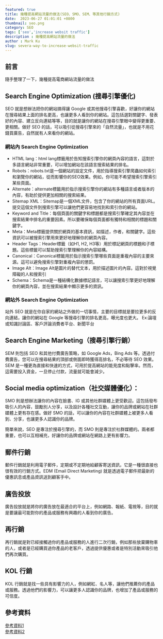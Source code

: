 ```yaml
---
featured: true
title: 幾種提高網站流量的做法(SEO、SMO、SEM、等其他行銷方式)
date:  2023-06-27 01:01:01 +0800
thumbnail: seo.png
category: SEO
tags: ['seo','increase websit traffic']
description : 幾種提高網站流量的做法
author : Mark Ku
slug: severa-way-to-increase-websit-traffic
---
```

## 前言
隨手整理了一下，幾種提高電商網站流量的做法 

## Search Engine Optimization (搜尋引擎優化)
SEO 就是想辦法把你的網站搞得讓 Google 或其他搜尋引擎喜歡，好讓你的網站在搜尋結果上面的排名更高，也讓更多人看到你的網站。這包括選對關鍵字、發表好的內容、建立反向連結等等，目的就是讓你的網站在搜尋引擎眼中變得更重要、更相關。做好 SEO 的話，可以吸引從搜尋引擎來的「自然流量」，也就是不用花錢買廣告，自然就有人來看你的網站。

### 網站內 Search Engine Optimization
* HTML lang：html lang標籤用於告知搜索引擎你的網頁內容的語言，這對於多語言網站非常重要，可以增加網站在該語言搜索結果的排名。
* Robots：robots.txt是一個網站的設定文件，用於指導搜索引擎爬蟲如何索引和瀏覽你的網站，從而影響你的SEO效果。例如，你可能不希望搜索引擎索引某些頁面。
* Alternate：alternate標籤用於指示搜索引擎你的網站有多種語言或者版本的內容，有助於提供更加相關的搜索結果。
* Sitemap XML：Sitemap是一個XML文件，包含了你的網站的所有頁面URL。提交這個文件到搜索引擎可以讓他們更容易地找到和索引你的網站。
* Keyword and Title：每個頁面的關鍵字和標題都是搜索引擎確定其內容並在搜索結果中排名的重要因素。所以要確保每個頁面都有獨特和相關的標題和關鍵字。
* Meta：Meta標籤提供關於網頁的基本資訊，如描述，作者，和關鍵字。這些資訊可以被搜索引擎用來更好地理解你的網頁內容。
* Header Tags：Header標籤（如H1, H2, H3等）用於標記網頁的標題和子標題。這些標籤可以幫助搜索引擎理解你的內容結構。
* Canonical：Canonical標籤用於指示搜索引擎哪些頁面是重複內容的主要來源。這可以避免搜索引擎對重複內容的懲罰。
* Image Alt：Image Alt是圖片的替代文本，用於描述圖片的內容。這對於視覺障礙的人和搜索引
* Schema：Schema是一種結構化數據標記語言，可以讓搜索引擎更好地理解你的網頁內容，並在搜索結果中顯示更多的資訊。

### 網站外 Search Engine Optimization
站外 SEO 就是在你自家的網站之外做的一切事情，主要的目標就是要拉更多的反向連結，讓你的網站在 Google 等搜尋引擎的排名更高，曝光度也更大。 Ex:論壇或知識討論區、客戶評論消費者平台、新聞平台

## Search Engine Marketing（搜尋引擎行銷）
SEM 則包括 SEO 和其他付費廣告策略，如 Google Ads，Bing Ads 等。透過付費廣告，您可以在搜尋結果的頂部或側面即時獲得高排名，不必等待 SEO 效果。SEM 是一種更為直接和快速的方式，可用於提高網站的能見度和點擊率。然而，這需要投入資金，一旦停止付款，流量就可能會減少。

## Social media optimization（社交媒體優化）：
SMO 則是想辦法讓你的內容在臉書、IG 或其他社群媒體上更受歡迎。這包括發布吸引人的內容，鼓勵別人分享，以及設計各種社交互動，讓你的品牌或網站在社群媒體上更有存在感。做好 SMO 的話，可以讓你的內容在社群媒體上被更多人看到、分享，也讓更多人認識你的品牌。

簡單來說，SEO 是專注於搜尋引擎的，而 SMO 則是專注於社群媒體的。兩者都重要，也可以互相補充，好讓你的品牌或網站在網路上更有影響力。

## 郵件行銷
郵件行銷就是利用電子郵件，定期或不定期地給顧客寄送資訊，它是一種很直接也很有效的行銷方式。EDM (Email Direct Marketing) 就是透過電子郵件把最新的優惠訊息或產品資訊送到顧客手中。

## 廣告投放
廣告投放就是將你的廣告放在最適合的平台上，例如網路、報紙、電視等，目的就是要讓最可能對你的產品或服務有興趣的人看到你的廣告。

## 再行銷
再行銷就是對已經接觸過你的產品或服務的人進行二次行銷，例如那些放棄購物車的人，或者是已經購買過你產品的老客戶，透過提供優惠或者是特別活動來吸引他們再次購買。

## KOL 行銷
KOL 行銷就是找一些具有影響力的人，例如網紅、名人等，讓他們推薦你的產品或服務。透過他們的影響力，可以讓更多人認識你的品牌，也增加了產品或服務的可信度。

## 參考資料
[參考資料1](
https://zhuanlan.zhihu.com/p/423487049?utm_id=0&fbclid=IwAR3WuJJoJzlZxqw_sKjKqD2FeLgYJMR3zxBs535zUHRKpFh0qZusGmR6lTg
)  
[參考資料2](https://zhuanlan.zhihu.com/p/425310647)
